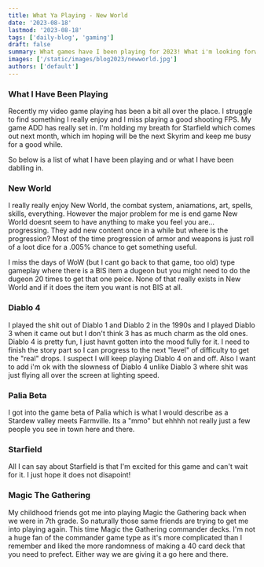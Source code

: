 ```yaml
---
title: What Ya Playing - New World
date: '2023-08-18'
lastmod: '2023-08-18'
tags: ['daily-blog', 'gaming']
draft: false
summary: What games have I been playing for 2023! What i'm looking forward to, what I think about current games, and just general ranting.
images: ['/static/images/blog2023/newworld.jpg']
authors: ['default']
---
```


### What I Have Been Playing
Recently my video game playing has been a bit all over the place. 
I struggle to find something I really enjoy and I miss playing a good shooting FPS. 
My game ADD has really set in. I'm holding my breath for Starfield which comes out 
next month, which im hoping will be the next Skyrim and keep me busy for a good while.

So below is a list of what I have been playing and or what I have been dablling in.

### New World
I really really enjoy New World, the combat system, aniamations, art, spells, skills, 
everything. However the major problem for me is end game New World doesnt seem to have 
anything to make you feel you are... progressing. They add new content once in a while
 but where is the progression? Most of the time progression of armor and weapons is just roll of a loot dice for a .005% chance to get something useful. 

I miss the days of WoW (but I cant go back to that game, too old) type gameplay where there 
is a BIS item a dugeon but you might need to do the dugeon 20 times to get that one peice. 
None of that really exists in New World and if it does the item you want is not BIS at all.

### Diablo 4
I played the shit out of Diablo 1 and Diablo 2 in the 1990s and I played Diablo 3 when it came 
out but I don't think 3 has as much charm as the old ones. Diablo 4 is pretty fun, I just havnt 
gotten into the mood fully for it. I need to finish the story part so I can progress to the next 
"level" of difficulty to get the "real" drops. I suspect I will keep playing Diablo 4 on and off. 
Also I want to add i'm ok with the slowness of Diablo 4 unlike Diablo 3 where shit was just 
flying all over the screen at lighting speed.


### Palia Beta
I got into the game beta of Palia which is what I would describe as a Stardew valley meets Farmville.
 Its a "mmo" but ehhhh not really just a few people you see in town here and there.

### Starfield
All I can say about Starfield is that I'm excited for this game and can't wait for it. 
I just hope it does not disapoint!

### Magic The Gathering
My childhood friends got me into playing Magic the Gathering back when we were in 7th grade. So naturally those same
friends are trying to get me into playing again. This time Magic the Gathering commander decks. I'm not a huge fan of 
the commander game type as it's more complicated than I remember and liked the more randomness of making a 40 card deck
that you need to prefect. Either way we are giving it a go here and there.

